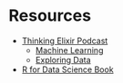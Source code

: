 # Resources {.unnumbered}

* [Thinking Elixir Podcast](https://podcast.thinkingelixir.com)
    * [Machine Learning](https://podcast.thinkingelixir.com/102) 
    * [Exploring Data](https://podcast.thinkingelixir.com/104)
* [R for Data Science Book](https://r4ds.had.co.nz/)
